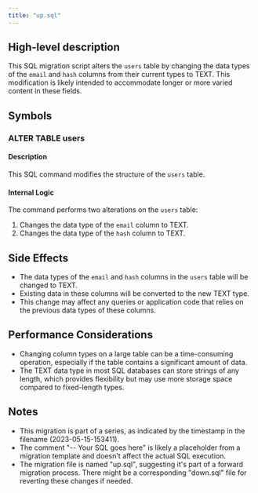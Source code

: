 ```yaml
---
title: "up.sql"
---
```


## High-level description
This SQL migration script alters the `users` table by changing the data types of the `email` and `hash` columns from their current types to TEXT. This modification is likely intended to accommodate longer or more varied content in these fields.

## Symbols

### ALTER TABLE users
#### Description
This SQL command modifies the structure of the `users` table.

#### Internal Logic
The command performs two alterations on the `users` table:
1. Changes the data type of the `email` column to TEXT.
2. Changes the data type of the `hash` column to TEXT.

## Side Effects
- The data types of the `email` and `hash` columns in the `users` table will be changed to TEXT.
- Existing data in these columns will be converted to the new TEXT type.
- This change may affect any queries or application code that relies on the previous data types of these columns.

## Performance Considerations
- Changing column types on a large table can be a time-consuming operation, especially if the table contains a significant amount of data.
- The TEXT data type in most SQL databases can store strings of any length, which provides flexibility but may use more storage space compared to fixed-length types.

## Notes
- This migration is part of a series, as indicated by the timestamp in the filename (2023-05-15-153411).
- The comment "-- Your SQL goes here" is likely a placeholder from a migration template and doesn't affect the actual SQL execution.
- The migration file is named "up.sql", suggesting it's part of a forward migration process. There might be a corresponding "down.sql" file for reverting these changes if needed.